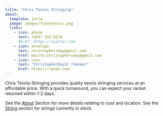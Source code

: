 ```yaml
---
title: "Chris Tennis Stringing"
about:
  template: jolla
  image: images/funnytennis.png
  links:
    - icon: phone
      text: (603) 937-8176
      #href: https://twitter.com
    - icon: envelope
      text: christophersday@gmail.com
      href: mailto:christophersday@gmail.com
    - icon: coin 
      text: "ChristopherDay12 (Venmo)"
      href: https://venmo.com/
---
```


Chris Tennis Stringing provides quality tennis stringing services at an affordable price. With a quick turnaround, you can expect your racket returned within 1-2 days.

See the [About](about.qmd) Section for more details relating to cost and location. See the [String](strings.qmd) section for strings currently in stock.





